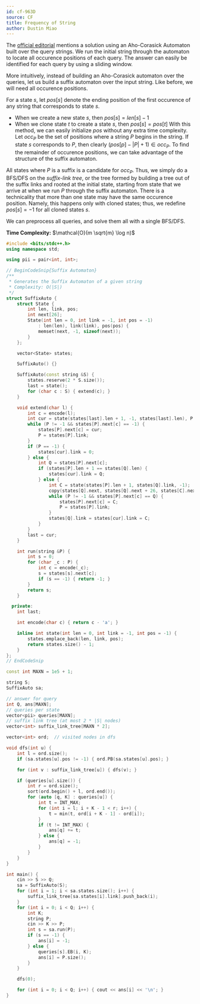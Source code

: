 ```yaml
---
id: cf-963D
source: CF
title: Frequency of String
author: Dustin Miao
---
```


The [official editorial](https://codeforces.com/blog/entry/58991) mentions a solution using an Aho-Corasick Automaton built over the query strings. We run the initial string through the automaton to locate all occurence positions of each query. The answer can easily be identified for each query by using a sliding window.

More intuitively, instead of building an Aho-Corasick automaton over the queries, let us build a suffix automaton over the input string. Like before, we will need all occurence positions.

For a state $s$, let $pos[s]$ denote the ending position of the first occurence of any string that corresponds to state $s$.
- When we create a new state $s$, then $pos[s] = len[s] - 1$
- When we clone state $t$ to create a state $s$, then $pos[s] = pos[t]$
With this method,  we can easily initialize $pos$ without any extra time complexity. Let $occ_P$ be the set of positions where a string $P$ begins in the string. If state $s$ corresponds to $P$, then clearly $(pos[p] - |P| + 1) \in occ_P$. To find the remainder of occurence positions, we can take advantage of the structure of the suffix automaton.

All states where $P$ is a suffix is a candidate for $occ_P$. Thus, we simply do a BFS/DFS on the _suffix-link tree_, or the tree formed by building a tree out of the suffix links and rooted at the initial state, starting from state that we arrive at when we run $P$ through the suffix automaton. There is a technicality that more than one state may have the same occurence position. Namely, this happens only with cloned states; thus, we redefine $pos[s] = -1$ for all cloned states $s$.

We can preprocess all queries, and solve them all with a single BFS/DFS.

<LanguageSection>

<CPPSection>

**Time Complexity:** $\mathcal{O}(m \sqrt{m} \log n)$

```cpp
#include <bits/stdc++.h>
using namespace std;

using pii = pair<int, int>;

// BeginCodeSnip{Suffix Automaton}
/**
 * Generates the Suffix Automaton of a given string
 * Complexity: O(|S|)
 */
struct SuffixAuto {
	struct State {
		int len, link, pos;
		int next[26];
		State(int len = 0, int link = -1, int pos = -1)
		    : len(len), link(link), pos(pos) {
			memset(next, -1, sizeof(next));
		}
	};

	vector<State> states;

	SuffixAuto() {}

	SuffixAuto(const string &S) {
		states.reserve(2 * S.size());
		last = state();
		for (char c : S) { extend(c); }
	}

	void extend(char l) {
		int c = encode(l);
		int cur = state(states[last].len + 1, -1, states[last].len), P = last;
		while (P != -1 && states[P].next[c] == -1) {
			states[P].next[c] = cur;
			P = states[P].link;
		}
		if (P == -1) {
			states[cur].link = 0;
		} else {
			int Q = states[P].next[c];
			if (states[P].len + 1 == states[Q].len) {
				states[cur].link = Q;
			} else {
				int C = state(states[P].len + 1, states[Q].link, -1);
				copy(states[Q].next, states[Q].next + 26, states[C].next);
				while (P != -1 && states[P].next[c] == Q) {
					states[P].next[c] = C;
					P = states[P].link;
				}
				states[Q].link = states[cur].link = C;
			}
		}
		last = cur;
	}

	int run(string &P) {
		int s = 0;
		for (char _c : P) {
			int c = encode(_c);
			s = states[s].next[c];
			if (s == -1) { return -1; }
		}
		return s;
	}

  private:
	int last;

	int encode(char c) { return c - 'a'; }

	inline int state(int len = 0, int link = -1, int pos = -1) {
		states.emplace_back(len, link, pos);
		return states.size() - 1;
	}
};
// EndCodeSnip

const int MAXN = 1e5 + 1;

string S;
SuffixAuto sa;

// answer for query
int Q, ans[MAXN];
// queries per state
vector<pii> queries[MAXN];
// suffix link tree (at most 2 * |S| nodes)
vector<int> suffix_link_tree[MAXN * 2];

vector<int> ord;  // visited nodes in dfs

void dfs(int u) {
	int l = ord.size();
	if (sa.states[u].pos != -1) { ord.PB(sa.states[u].pos); }

	for (int v : suffix_link_tree[u]) { dfs(v); }

	if (queries[u].size()) {
		int r = ord.size();
		sort(ord.begin() + l, ord.end());
		for (auto [q, K] : queries[u]) {
			int t = INT_MAX;
			for (int i = l; i + K - 1 < r; i++) {
				t = min(t, ord[i + K - 1] - ord[i]);
			}
			if (t != INT_MAX) {
				ans[q] += t;
			} else {
				ans[q] = -1;
			}
		}
	}
}

int main() {
	cin >> S >> Q;
	sa = SuffixAuto(S);
	for (int i = 1; i < sa.states.size(); i++) {
		suffix_link_tree[sa.states[i].link].push_back(i);
	}
	for (int i = 0; i < Q; i++) {
		int K;
		string P;
		cin >> K >> P;
		int s = sa.run(P);
		if (s == -1) {
			ans[i] = -1;
		} else {
			queries[s].EB(i, K);
			ans[i] = P.size();
		}
	}

	dfs(0);

	for (int i = 0; i < Q; i++) { cout << ans[i] << '\n'; }
}
```

</CPPSection>

</LanguageSection>
